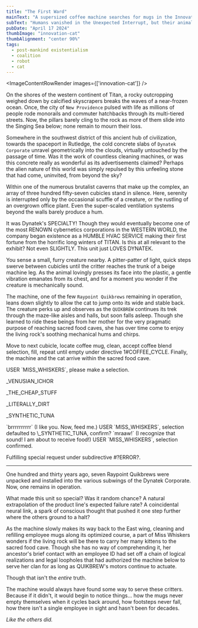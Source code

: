 ```yaml
---
title: "The First Ward"
mainText: "A supersized coffee machine searches for mugs in the Innovation Cubes as a mama cat rests on its head."
subText: "Humans vanished in the Unexpected Interrupt, but their animals remained. The machine world maintains a protective relationship with these funny organic creatures that people used for food and companionship, which appears to be formalizing under a new consensus of Wards..."
pubDate: "April 17 2024"
thumbImage: "innovation-cat"
thumbAlignment: "center 90%"
tags:
  - post-mankind existentialism
  - coalition
  - robot
  - cat
---
```



<ImageContentRowRender 
  images={['innovation-cat']}
/>

On the shores of the western continent of Titan, a rocky outcropping weighed down by calcified skyscrapers breaks the waves of a near-frozen ocean. Once, the city of `New Providence` pulsed with life as millions of people rode monorails and commuter hatchbacks through its multi-tiered streets. Now, the pillars barely cling to the rock as more of them slide into the Singing Sea below; none remain to mourn their loss.

Somewhere in the southwest district of this ancient hub of civilization, towards the spaceport in Rutledge, the cold concrete slabs of `Dynatek Corporate` unravel geometrically into the clouds, virtually untouched by the passage of time. Was it the work of countless cleaning machines, or was this concrete really as wonderful as its advertisements claimed? Perhaps the alien nature of this world was simply repulsed by this unfeeling stone that had come, uninvited, from beyond the sky?

Within one of the numerous brutalist caverns that make up the complex, an array of three hundred fifty-seven cubicles stand in silence. Here, serenity is interrupted only by the occasional scuffle of a creature, or the rustling of an overgrown office plant. Even the super-scaled ventilation systems beyond the walls barely produce a hum.

<QuoteRow author={AuthorUniserve}>
It was Dynatek's SPECIALTY! Though they would eventually become one of the most RENOWN cybernetics corporations in the WESTERN WORLD, the company began existence as a HUMBLE HVAC SERVICE making their first fortune from the horrific long winters of TITAN.
</QuoteRow>

<QuoteRow author={AuthorTerminal} left>
Is this at all relevant to the exhibit?
</QuoteRow>

<QuoteRow author={AuthorUniserve}>
Not even SLIGHTLY. This unit just LOVES DYNATEK.
</QuoteRow>

You sense a small, furry creature nearby. A pitter-patter of light, quick steps swerve between cubicles until the critter reaches the trunk of a beige machine leg. As the animal lovingly presses its face into the plastic, a gentle vibration emanates from its chest, and for a moment you wonder if the creature is mechanically sound.

The machine, one of the few `Raypoint Quikbrews` remaining in operation, leans down slightly to allow the cat to jump onto its wide and stable back. The creature perks up and observes as the `QUIKBREW` continues its trek through the maze-like aisles and halls, but soon falls asleep. Though she learned to ride these beings from her mother for the very pragmatic purpose of reaching sacred food caves, she has over time come to enjoy the living rock's soothing mechanical hums and chirps. 

Move to next cubicle, locate coffee mug, clean, accept coffee blend selection, fill, repeat until empty under directive 1#COFFEE_CYCLE. Finally, the machine and the cat arrive within the sacred food cave.

<QuoteRow author={AuthorBrewmaster} left>
USER `MISS_WHISKERS`, please make a selection.

\_VENUSIAN_ICHOR

\_THE_CHEAP_STUFF

\_LITERALLY_DIRT

\_SYNTHETIC_TUNA
</QuoteRow>

<QuoteRow author={AuthorTerminal} none>
`brrrrrrrrrr` (I like you. Now, feed me.)
</QuoteRow>

<QuoteRow author={AuthorBrewmaster} left none>
USER `MISS_WHISKERS`, selection defaulted to \_SYNTHETIC_TUNA, confirm?
</QuoteRow>

<QuoteRow author={AuthorTerminal} none>
`mraaw!` (I recognize that sound! I am about to receive food!)
</QuoteRow>

<QuoteRow author={AuthorBrewmaster} left none>
USER `MISS_WHISKERS`, selection confirmed.

Fulfilling special request under subdirective #?ERROR?.
</QuoteRow>

---

One hundred and thirty years ago, seven Raypoint Quikbrews were unpacked and installed into the various subwings of the Dynatek Corporate. Now, one remains in operation. 

What made this unit so special? Was it random chance? A natural extrapolation of the product line's expected failure rate? A coincidental neural link, a spark of conscious thought that pushed it one step further where the others ground to a halt?

As the machine slowly makes its way back to the East wing, cleaning and refilling employee mugs along its optimized course, a part of Miss Whiskers wonders if the living rock will be there to carry her many kittens to the sacred food cave. Though she has no way of comprehending it, her ancestor's brief contact with an employee ID had set off a chain of logical realizations and legal loopholes that had authorized the machine below to serve her clan for as long as QUIKBREW's motors continue to actuate.

Though that isn't the *entire* truth. 

The machine would always have found some way to serve these critters. Because if it didn't, it would begin to notice things... how the mugs never empty themselves when it cycles back around, how footsteps never fall, how there isn't a single employee in sight and hasn't been for decades. 

*Like the others did.*